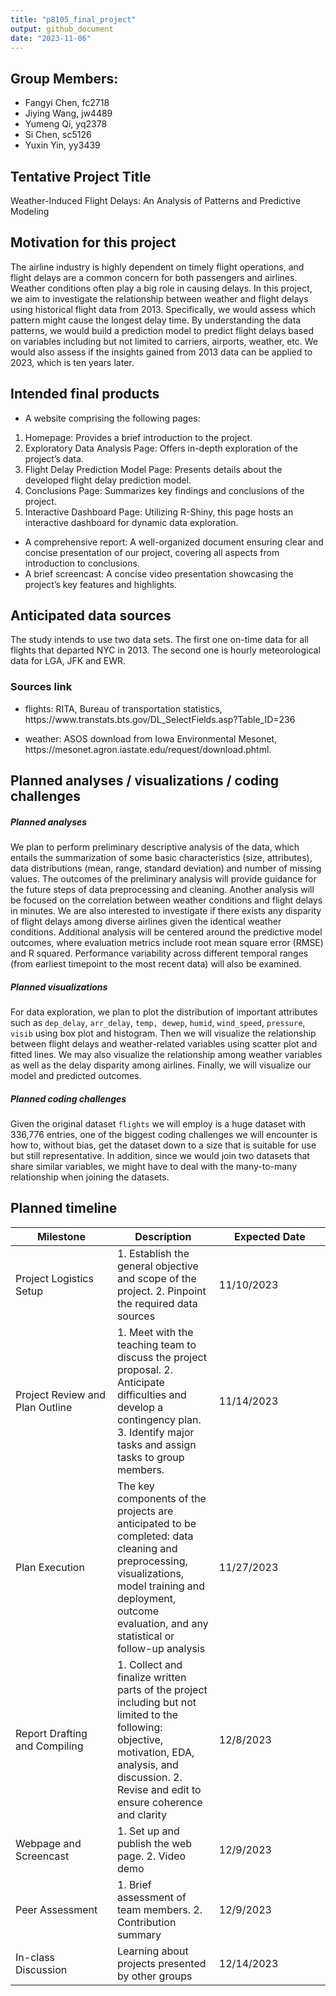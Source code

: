 ```yaml
---
title: "p8105_final_project"
output: github_document
date: "2023-11-06"
---
```


## Group Members:

* Fangyi Chen, fc2718
* Jiying Wang, jw4489 
* Yumeng Qi, yq2378
* Si Chen, sc5126
* Yuxin Yin, yy3439

## Tentative Project Title

Weather-Induced Flight Delays: An Analysis of Patterns and Predictive Modeling

## Motivation for this project

The airline industry is highly dependent on timely flight operations, and flight delays are a common concern for both passengers and airlines. Weather conditions often play a big role in causing delays. In this project, we aim to investigate the relationship between weather and flight delays using historical flight data from 2013. Specifically, we would assess which pattern might cause the longest delay time. By understanding the data patterns, we would build a prediction model to predict flight delays based on variables including but not limited to carriers, airports, weather, etc. We would also assess if the insights gained from 2013 data can be applied to 2023, which is ten years later.

## Intended final products

* A website comprising the following pages: 
1) Homepage: Provides a brief introduction to the project.
2) Exploratory Data Analysis Page: Offers in-depth exploration of the project's data.
3) Flight Delay Prediction Model Page: Presents details about the developed flight delay prediction model.
4) Conclusions Page: Summarizes key findings and conclusions of the project.
5) Interactive Dashboard Page: Utilizing R-Shiny, this page hosts an interactive dashboard for dynamic data exploration.
* A comprehensive report: A well-organized document ensuring clear and concise presentation of our project, covering all aspects from introduction to conclusions.
* A brief screencast: A concise video presentation showcasing the project's key features and highlights.


## Anticipated data sources

The study intends to use two data sets. The first one on-time data for all flights that departed NYC in 2013. The second one is hourly meteorological data for LGA, JFK and EWR. 

### Sources link

* flights: RITA, Bureau of transportation statistics, https://www.transtats.bts.gov/DL_SelectFields.asp?Table_ID=236

* weather: ASOS download from Iowa Environmental Mesonet, https://mesonet.agron.iastate.edu/request/download.phtml.

## Planned analyses / visualizations / coding challenges

##### Planned analyses

We plan to perform preliminary descriptive analysis of the data, which entails the summarization of some basic characteristics (size, attributes), data distributions (mean, range, standard deviation) and number of missing values. The outcomes of the preliminary analysis will provide guidance for the future steps of data preprocessing and cleaning. Another analysis will be focused on the correlation between weather conditions and flight delays in minutes. We are also interested to investigate if there exists any disparity of flight delays among diverse airlines given the identical weather conditions. Additional analysis will be centered around the predictive model outcomes, where evaluation metrics include root mean square error (RMSE) and R squared. Performance variability across different temporal ranges (from earliest timepoint to the most recent data) will also be examined.

##### Planned visualizations

For data exploration, we plan to plot the distribution of important attributes such as `dep_delay`, `arr_delay`, `temp, dewep`, `humid`, `wind_speed`, `pressure`, `visib` using box plot and histogram. Then we will visualize the relationship between flight delays and weather-related variables using scatter plot and fitted lines. We may also visualize the relationship among weather variables as well as the delay disparity among airlines. Finally, we will visualize our model and predicted outcomes.


##### Planned coding challenges

Given the original dataset `flights` we will employ is a huge dataset with 336,776 entries, one of the biggest coding challenges we will encounter is how to, without bias, get the dataset down to a size that is suitable for use but still representative. In addition, since we would join two datasets that share similar variables, we might have to deal with the many-to-many relationship when joining the datasets. 


## Planned timeline

Milestone  | Description | Expected Date
------------- | ------------- | --------------
Project Logistics Setup  | 1. Establish the general objective and scope of the project.  2. Pinpoint the required data sources | 11/10/2023
Project Review and Plan Outline  | 1. Meet with the teaching team to discuss the project proposal. 2. Anticipate difficulties and develop a contingency plan. 3. Identify major tasks and assign tasks to group members.| 11/14/2023
Plan Execution | The key components of the projects are anticipated to be completed: data cleaning and preprocessing, visualizations, model training and deployment, outcome evaluation, and any statistical or follow-up analysis | 11/27/2023
Report Drafting and Compiling | 1. Collect and finalize written parts of the project including but not limited to the following: objective, motivation, EDA, analysis, and discussion.  2. Revise and edit to ensure coherence and clarity | 12/8/2023
Webpage and Screencast | 1. Set up and publish the web page.  2. Video demo | 12/9/2023
Peer Assessment | 1. Brief assessment of team members.  2. Contribution summary | 12/9/2023
In-class Discussion | Learning about projects presented by other groups | 12/14/2023


